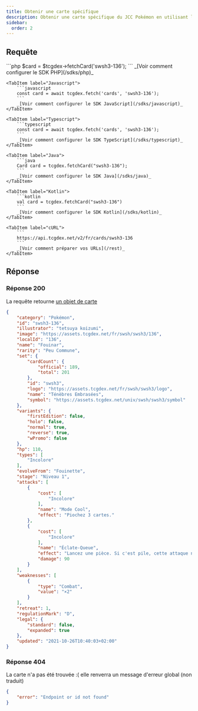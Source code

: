 ```yaml
---
title: Obtenir une carte spécifique
description: Obtenir une carte spécifique du JCC Pokémon en utilisant l'API TCGdex
sidebar:
  order: 2
---
```


## Requête
<Tabs syncKey="sdk">
	<TabItem label="PHP">
		```php
		$card = $tcgdex->fetchCard('swsh3-136');
		```
		_[Voir comment configurer le SDK PHP](/sdks/php)_
	</TabItem>

	<TabItem label="Javascript">
		```javascript
		const card = await tcgdex.fetch('cards', 'swsh3-136');
		```
		_[Voir comment configurer le SDK JavaScript](/sdks/javascript)_
	</TabItem>

	<TabItem label="Typescript">
		```typescript
		const card = await tcgdex.fetch('cards', 'swsh3-136');
		```
		_[Voir comment configurer le SDK TypeScript](/sdks/typescript)_
	</TabItem>

	<TabItem label="Java">
		```java
		Card card = tcgdex.fetchCard("swsh3-136");
		```
		_[Voir comment configurer le SDK Java](/sdks/java)_
	</TabItem>

	<TabItem label="Kotlin">
		```kotlin
		val card = tcgdex.fetchCard("swsh3-136")
		```
		_[Voir comment configurer le SDK Kotlin](/sdks/kotlin)_
	</TabItem>

	<TabItem label="cURL">
		```
		https://api.tcgdex.net/v2/fr/cards/swsh3-136
		```
		_[Voir comment préparer vos URLs](/rest)_
	</TabItem>
</Tabs>

## Réponse

### Réponse 200

La requête retourne [un objet de carte](/reference/card)

```json
{
	"category": "Pokémon",
	"id": "swsh3-136",
	"illustrator": "tetsuya koizumi",
	"image": "https://assets.tcgdex.net/fr/swsh/swsh3/136",
	"localId": "136",
	"name": "Fouinar",
	"rarity": "Peu Commune",
	"set": {
		"cardCount": {
			"official": 189,
			"total": 201
		},
		"id": "swsh3",
		"logo": "https://assets.tcgdex.net/fr/swsh/swsh3/logo",
		"name": "Ténèbres Embrasées",
		"symbol": "https://assets.tcgdex.net/univ/swsh/swsh3/symbol"
	},
	"variants": {
		"firstEdition": false,
		"holo": false,
		"normal": true,
		"reverse": true,
		"wPromo": false
	},
	"hp": 110,
	"types": [
		"Incolore"
	],
	"evolveFrom": "Fouinette",
	"stage": "Niveau 1",
	"attacks": [
		{
			"cost": [
				"Incolore"
			],
			"name": "Mode Cool",
			"effect": "Piochez 3 cartes."
		},
		{
			"cost": [
				"Incolore"
			],
			"name": "Éclate-Queue",
			"effect": "Lancez une pièce. Si c'est pile, cette attaque ne fait rien.",
			"damage": 90
		}
	],
	"weaknesses": [
		{
			"type": "Combat",
			"value": "×2"
		}
	],
	"retreat": 1,
	"regulationMark": "D",
	"legal": {
		"standard": false,
		"expanded": true
	},
	"updated": "2021-10-26T10:40:03+02:00"
}
```

### Réponse 404

La carte n'a pas été trouvée :( elle renverra un message d'erreur global (non traduit)

```json
{
	"error": "Endpoint or id not found"
}
```
